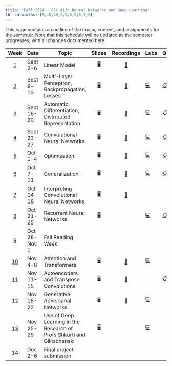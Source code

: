 ```yaml
---
title: "Fall 2024 - CSC 413: Neural Networks and Deep Learning"
tbl-colwidths: [5,10,30,5,5,5,5,5,5,5]
---
```


This page contains an outline of the topics, content, and assignments for the semester. Note that this schedule will be updated as the semester progresses, with all changes documented here.

::: column-screen-inset-right
| Week | Date | Topic | Slides | Recordings | Labs | Quiz | Assignments | Tests | Project |
|:------:|--------|--------|:------:|:------:|--------|----|:------:|--------|:------:|
| [1](weekly-material.html#week-1) | Sept 2-6 | Linear Model | [🖥️](/lecs/w01/lec01.html "Lecture Slides"){aria-label="Lec 1 slides"} | [🎥](https://q.utoronto.ca/courses/366713) |  |  |  |  |  |
| [2](weekly-material.html#week-2) | Sept 9-13 | Multi-Layer Perceptron, Backpropagation, Losses | [🖥️](/lecs/w02/lec02.html "Lecture Slides"){aria-label="Lec 2 slides"} | [🎥](https://q.utoronto.ca/courses/366713) | [💻](/labs/lab01.html "Lab instructions"){aria-label="Lab 1 instructions"} | [📋](https://q.utoronto.ca/courses/366713/quizzes/404473) |  |  |  |
| [3](weekly-material.html#week-3) | Sept 16-20 | Automatic Differentiation, Distributed Representation | [🖥️](/lecs/w03/lec03.html "Lecture Slides"){aria-label="Lec 3 slides"} | [🎥](https://q.utoronto.ca/courses/366713) | [💻](/labs/lab02.html "Lab instructions"){aria-label="Lab 2 instructions"} | [📋](https://q.utoronto.ca/courses/366713/quizzes/412392) |  |  |  |
| [4](weekly-material.html#week-4) | Sept 23-27 | Convolutional Neural Networks | [🖥️](/lecs/w04/lec04.html "Lecture Slides"){aria-label="Lec 4 slides"} | [🎥](https://q.utoronto.ca/courses/366713) | [💻](/labs/lab03.html "Lab instructions"){aria-label="Lab 3 instructions"} | [📋](https://q.utoronto.ca/courses/366713/quizzes/405061) | [✍️](https://q.utoronto.ca/courses/366713/files/folder/A1) |  |  |
| [5](weekly-material.html#week-5) | Oct 1-4 | Optimization | [🖥️](/lecs/w05/lec05.html "Lecture Slides"){aria-label="Lec 5 slides"} | [🎥](https://q.utoronto.ca/courses/366713) | [💻](https://q.utoronto.ca/courses/366713/files/33627019?wrap=1) | [📋](https://q.utoronto.ca/courses/366713/quizzes/417060) |  |  |  |
| [6](weekly-material.html#week-6) | Oct 7-11 | Generalization | [🖥️](/lecs/w06/lec06.html "Lecture Slides"){aria-label="Lec 6 slides"} | [🎥](https://q.utoronto.ca/courses/366713) | [💻](/labs/lab05.html "Lab instructions"){aria-label="Lab 5 instructions"} | [📋](https://q.utoronto.ca/courses/366713/quizzes/418108) | 🔜 |  |  |
| [7](weekly-material.html#week-7) | Oct 14-18 | Interpreting Convolutional Neural Networks | [🖥️](/lecs/w07/lec07.html "Lecture Slides"){aria-label="Lec 7 slides"} | [🎥](https://q.utoronto.ca/courses/366713) |  |  | [✍️](https://q.utoronto.ca/courses/366713/files/folder/A2) | [✅](weekly-material.html#week-7) |  |
| [8](weekly-material.html#week-8) | Oct 21-25 | Recurrent Neural Networks | [🖥️](/lecs/w08/lec08.html "Lecture Slides"){aria-label="Lec 8 slides"} |  | [💻](/labs/lab07.html "Lab instructions"){aria-label="Lab 7 instructions"} | [📋](https://q.utoronto.ca/courses/366713/quizzes/419409) |  |  |  |
| [9](weekly-material.html#week-9) | Oct 28-Nov 1 | Fall Reading Week |  |  |  |  | 🔜 |  |  |
| [10](weekly-material.html#week-10) | Nov 4-8 | Attention and Transformers | [🖥️](/lecs/w09/lec09.html "Lecture Slides"){aria-label="Lec 9 slides"} | [🎥](https://q.utoronto.ca/courses/366713) | [💻](/labs/lab09.html "Lab instructions"){aria-label="Lab 9 instructions"} |  |  |  | [📂](project-description.html#project-proposal) |
| [11](weekly-material.html#week-11) | Nov 11-15 | Autoencoders and Transpose Convolutions | [🖥️](/lecs/w10/lec10.html "Lecture Slides"){aria-label="Lec 10 slides"} | [🎥](https://q.utoronto.ca/courses/366713) |  | [📋](https://q.utoronto.ca/courses/366713/quizzes/421077) |  | [✅](weekly-material.html#week-11) |  |
| [12](weekly-material.html#week-12) | Nov 18-22 | Generative Adversarial Networks | [🖥️](/lecs/w11/lec11.html "Lecture Slides"){aria-label="Lec 11 slides"} | [🎥](https://q.utoronto.ca/courses/366713) | [💻](/labs/lab10.html "Lab instructions"){aria-label="Lab 10 instructions"} |  |  |  |  |
| [13](weekly-material.html#week-13) | Nov 25-29 | Use of Deep Learning in the Research of Profs Shkurti and Gilitschenski | [🖥️](/lecs/w12/lec12.html "Lecture Slides"){aria-label="Lec 12 slides"} |  | [💻](/labs/lab11.html "Lab instructions"){aria-label="Lab 11 instructions"} |  |  |  |  |
| [14](weekly-material.html#week-14) | Dec 2-6 | Final project submission |  |  |  |  |  |  | [📂](project-description.html#final-project) |
:::